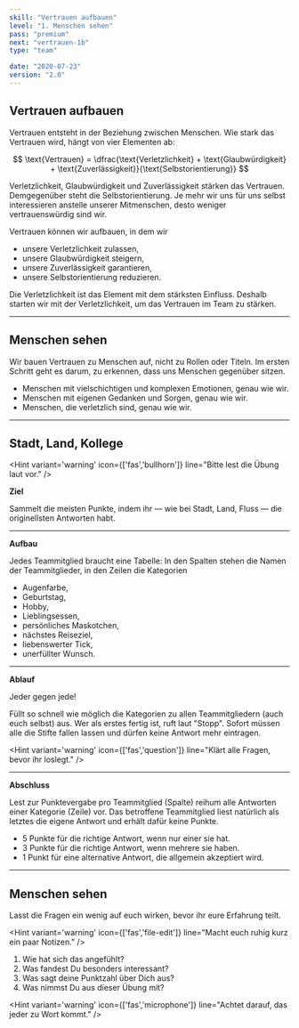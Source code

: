 ```yaml
---
skill: "Vertrauen aufbauen"
level: "1. Menschen sehen"
pass: "premium"
next: "vertrauen-1b"
type: "team"

date: "2020-07-23"
version: "2.0"
---
```



## Vertrauen aufbauen

Vertrauen entsteht in der Beziehung zwischen Menschen.
Wie stark das Vertrauen wird, hängt von vier Elementen ab:

$$
\text{Vertrauen} = \dfrac{\text{Verletzlichkeit} + \text{Glaubwürdigkeit} + \text{Zuverlässigkeit}}{\text{Selbstorientierung}}
$$

Verletzlichkeit, Glaubwürdigkeit und Zuverlässigkeit stärken das Vertrauen.
Demgegenüber steht die Selbstorientierung. 
Je mehr wir uns für uns selbst interessieren anstelle unserer Mitmenschen, 
desto weniger vertrauenswürdig sind wir.

Vertrauen können wir aufbauen, in dem wir

* unsere Verletzlichkeit zulassen,
* unsere Glaubwürdigkeit steigern,
* unsere Zuverlässigkeit garantieren,
* unsere Selbstorientierung reduzieren.

Die Verletzlichkeit ist das Element mit dem stärksten Einfluss.
Deshalb starten wir mit der Verletzlichkeit, um das Vertrauen im Team zu stärken.

---

## Menschen sehen

Wir bauen Vertrauen zu Menschen auf, nicht zu Rollen oder Titeln.
Im ersten Schritt geht es darum, zu erkennen, dass uns Menschen gegenüber sitzen.

* Menschen mit vielschichtigen und komplexen Emotionen, genau wie wir.
* Menschen mit eigenen Gedanken und Sorgen, genau wie wir.
* Menschen, die verletzlich sind, genau wie wir.

---

## Stadt, Land, Kollege

<Hint variant='warning' icon={['fas','bullhorn']}
line="Bitte lest die Übung laut vor."
/>

**Ziel**

Sammelt die meisten Punkte, indem ihr — wie bei Stadt, Land, Fluss — die originellsten Antworten habt.

---

**Aufbau**

Jedes Teammitglied braucht eine Tabelle:
In den Spalten stehen die Namen der Teammitglieder,
in den Zeilen die Kategorien

- Augenfarbe,
- Geburtstag,
- Hobby,
- Lieblingsessen,
- persönliches Maskotchen,
- nächstes Reiseziel,
- liebenswerter Tick,
- unerfüllter Wunsch.

---

**Ablauf**

Jeder gegen jede! 

Füllt so schnell wie möglich die Kategorien zu allen Teammitgliedern (auch euch selbst) aus.
Wer als erstes fertig ist, ruft laut "Stopp". 
Sofort müssen alle die Stifte fallen lassen und dürfen keine Antwort mehr eintragen.

<Hint variant='warning' icon={['fas','question']}
line="Klärt alle Fragen, bevor ihr loslegt."
/>

---

**Abschluss**

Lest zur Punktevergabe pro Teammitglied (Spalte) reihum alle Antworten einer Kategorie (Zeile) vor.
Das betroffene Teammitglied liest natürlich als letztes die eigene Antwort und erhält dafür keine Punkte.
- 5 Punkte für die richtige Antwort, wenn nur einer sie hat.
- 3 Punkte für die richtige Antwort, wenn mehrere sie haben.
- 1 Punkt für eine alternative Antwort, die allgemein akzeptiert wird.

---

## Menschen sehen

Lasst die Fragen ein wenig auf euch wirken, bevor ihr eure Erfahrung teilt.

<Hint variant='warning' icon={['fas','file-edit']}
line="Macht euch ruhig kurz ein paar Notizen."
/>

1. Wie hat sich das angefühlt?
2. Was fandest Du besonders interessant?
3. Was sagt deine Punktzahl über Dich aus?
4. Was nimmst Du aus dieser Übung mit?

<Hint variant='warning' icon={['fas','microphone']}
line="Achtet darauf, das jeder zu Wort kommt."
/>
